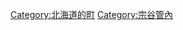{{Commonscat|Rishiri, Hokkaido}}
{{Catmore}}

{{DEFAULTSORT:Rishiri}}
[[Category:北海道的町|Category:北海道的町]]
[[Category:宗谷管內|Category:宗谷管內]]